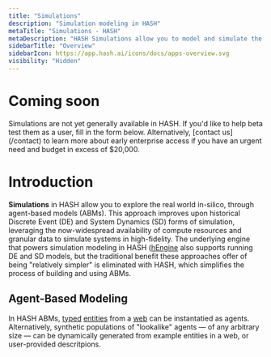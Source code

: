 ```yaml
---
title: "Simulations"
description: "Simulation modeling in HASH"
metaTitle: "Simulations - HASH"
metaDescription: "HASH Simulations allow you to model and simulate the real-world in HASH"
sidebarTitle: "Overview"
sidebarIcon: https://app.hash.ai/icons/docs/apps-overview.svg
visibility: "Hidden"
---
```


# Coming soon

<Callout style="information" type="coming-soon">
  Simulations are not yet generally available in HASH. If you'd like to help beta test
  them as a user, fill in the form below. Alternatively, [contact us](/contact) to learn
  more about early enterprise access if you have an urgent need and budget in excess of
  $20,000.
</Callout>

# Introduction

**Simulations** in HASH allow you to explore the real world in-silico, through agent-based models (ABMs). This approach improves upon historical Discrete Event (DE) and System Dynamics (SD) forms of simulation, leveraging the now-widespread availability of compute resources and granular data to simulate systems in high-fidelity. The underlying engine that powers simulation modeling in HASH ([hEngine](https://hash.dev/docs/simulation) also supports running DE and SD models, but the traditional benefit these approaches offer of being "relatively simpler" is eliminated with HASH, which simplifies the process of building and using ABMs.

## Agent-Based Modeling

In HASH ABMs, [typed](/guide/types) [entities](/guide/entities) from a [web](/guide/webs) can be instantatied as agents. Alternatively, synthetic populations of "lookalike" agents — of any arbitrary size — can be dynamically generated from example entities in a web, or user-provided descritpions.

